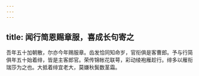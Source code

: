 ```yaml
---
---
---
```

title: 闻行简恩赐章服，喜成长句寄之
---



吾年五十加朝散，尔亦今年赐服章。齿发恰同知命岁，官衔俱是客曹郎。予与行简俱年五十始着绯，皆是主客郎官。荣传锦帐花联萼，彩动绫袍雁趁行。绯多以雁衔瑞莎为之也。大抵着绯宜老大，莫嫌秋鬓数茎霜。